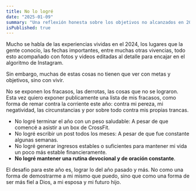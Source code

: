 ```yaml
---
title: No lo logré
date: "2025-01-09"
summary: "Una reflexión honesta sobre los objetivos no alcanzados en 2024, desde el peso hasta la vida espiritual, y el compromiso de superarlos en el nuevo año por amor a Dios y mi familia"
isPublished: true
---
```


Mucho se habla de las experiencias vividas en el 2024, los lugares que la gente conocío, 
las fechas importantes, entre muchas otras vivencias, todo esto acompañado con fotos y 
videos editadas al detalle para encajar en el algoritmo de Instagram.

Sin embargo, muchas de estas cosas no tienen que ver con metas y objetivos, sino con vivir.

No se exponen los fracasos, las derrotas, las cosas que no se lograron. Esta vez quiero 
exponer publicamente una lista de mis fracasos, como forma de remar contra la corriente este año: 
contra mi pereza, mi negatividad, las circunstancias y por sobre todo contra mis propias trancas.

- No logré terminar el año con un peso saludable: A pesar de que comencé a asistir a un box de CrossFit.
- No logré escribir un post todos los meses: A pesar de que fue constante algunas semanas.
- No logré generar ingresos estables o suficientes para mantener mi vida un poco más estable financieramente.
- **No logré mantener una rutina devocional y de oración constante**.

El desafio para este año es, lograr lo del año pasado y más. No como una forma de demostrarme a mi mismo que puedo,
sino que como una forma de ser más fiel a Dios, a mi esposa y mi futuro hijo.